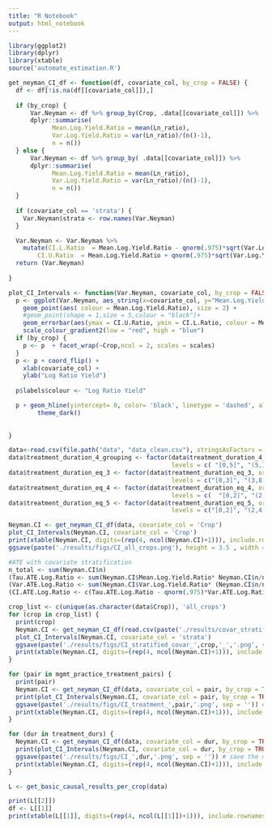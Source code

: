 ```yaml
---
title: "R Notebook"
output: html_notebook
---
```


```r
library(ggplot2)
library(dplyr)
library(xtable)
source('automate_estimation.R')
```

```r
get_neyman_CI_df <- function(df, covariate_col, by_crop = FALSE) {
  df <- df[!is.na(df[[covariate_col]]),]
  
  if (by_crop) {
      Var.Neyman <- df %>% group_by(Crop, .data[[covariate_col]]) %>%
      dplyr::summarise(
            Mean.Log.Yield.Ratio = mean(Ln_ratio), 
            Var.Log.Yield.Ratio = var(Ln_ratio)/(n()-1),
            n = n())
  } else {
      Var.Neyman <- df %>% group_by( .data[[covariate_col]]) %>%
      dplyr::summarise(
            Mean.Log.Yield.Ratio = mean(Ln_ratio), 
            Var.Log.Yield.Ratio = var(Ln_ratio)/(n()-1),
            n = n())
  }
  
  if (covariate_col == 'strata') {
    Var.Neyman$strata <- row.names(Var.Neyman)
  }

  Var.Neyman <- Var.Neyman %>% 
    mutate(CI.L.Ratio  = Mean.Log.Yield.Ratio - qnorm(.975)*sqrt(Var.Log.Yield.Ratio), 
        CI.U.Ratio  = Mean.Log.Yield.Ratio + qnorm(.975)*sqrt(Var.Log.Yield.Ratio))
  return (Var.Neyman)
  
}
```

```r
plot_CI_Intervals <- function(Var.Neyman, covariate_col, by_crop = FALSE, scales = 'fixed') {
  p <- ggplot(Var.Neyman, aes_string(x=covariate_col, y="Mean.Log.Yield.Ratio")) +
    geom_point(aes( colour = Mean.Log.Yield.Ratio), size = 2) +
    #geom_point(shape = 1,size = 5,colour = "black")+
    geom_errorbar(aes(ymax = CI.U.Ratio, ymin = CI.L.Ratio, colour = Mean.Log.Yield.Ratio), width=1,size=0.5) +
    scale_colour_gradient2(low = "red", high = "blue")
  if (by_crop) {
    p <- p  + facet_wrap(~Crop,ncol = 2, scales = scales)
  }
  p <- p + coord_flip() +
    xlab(covariate_col) +
    ylab("Log Ratio Yield")
  
  p$labels$colour <- "Log Ratio Yield"

  p + geom_hline(yintercept= 0, color= 'black', linetype = 'dashed', alpha = .8) +
        theme_dark()
 
      
}

```

```r
data<-read.csv(file.path("data", "data_clean.csv"), stringsAsFactors = TRUE)
data$treatment_duration_4_grouping <- factor(data$treatment_duration_4_grouping, ordered = TRUE, 
                                             levels = c( "[0,5]", "(5,10]", "(10,20]", "(20,52]"))
data$treatment_duration_eq_3 <- factor(data$treatment_duration_eq_3, ordered = TRUE, 
                                             levels = c("[0,3]", "(3,8]" , "(8,52]"  ))
data$treatment_duration_eq_4 <- factor(data$treatment_duration_eq_4, ordered = TRUE, 
                                             levels = c(  "[0,2]", "(2,5]" ,"(5,11]", "(11,52]"))
data$treatment_duration_eq_5 <- factor(data$treatment_duration_eq_5, ordered = TRUE, 
                                             levels = c("[0,2]", "(2,4]" ,  "(4,7]" , "(7,13]", "(13,52]"  ))
```


```r
Neyman.CI <- get_neyman_CI_df(data, covariate_col = 'Crop')
plot_CI_Intervals(Neyman.CI, covariate_col = 'Crop')
print(xtable(Neyman.CI, digits=(rep(4, ncol(Neyman.CI)+1))), include.rownames=FALSE)
ggsave(paste('./results/figs/CI_all_crops.png'), height = 3.5 , width = 6) # save the most revent ggplot (p)
```


```r
#ATE with covariate stratification
n_total <- sum(Neyman.CI$n)
(Tau.ATE.Log.Ratio <- sum(Neyman.CI$Mean.Log.Yield.Ratio* Neyman.CI$n/n_total))
(Var.ATE.Log.Ratio <- sum(Neyman.CI$Var.Log.Yield.Ratio* (Neyman.CI$n/n_total)**2))
(CI.ATE.Log.Ratio <- c(Tau.ATE.Log.Ratio - qnorm(.975)*Var.ATE.Log.Ratio, Tau.ATE.Log.Ratio + qnorm(.975)*Var.ATE.Log.Ratio))
```

```r
crop_list <- c(unique(as.character(data$Crop)), 'all_crops')
for (crop in crop_list) {
  print(crop)
  Neyman.CI <- get_neyman_CI_df(read.csv(paste('./results/covar_stratification_', crop, '.csv', sep = '')), covariate_col = 'strata')
  plot_CI_Intervals(Neyman.CI, covariate_col = 'strata')
  ggsave(paste('./results/figs/CI_stratified_covar_',crop,'_','.png', sep = '')) # save the most recent ggplot (p)
  print(xtable(Neyman.CI, digits=(rep(4, ncol(Neyman.CI)+1))), include.rownames=FALSE)
}

```

```r
for (pair in mgmt_practice_treatment_pairs) {
  print(pair)
  Neyman.CI <- get_neyman_CI_df(data, covariate_col = pair, by_crop = TRUE)
  print(plot_CI_Intervals(Neyman.CI, covariate_col = pair, by_crop = TRUE, scales = 'fixed'))
  ggsave(paste('./results/figs/CI_treatment_',pair,'.png', sep = '')) # save the most recent ggplot (p)
  print(xtable(Neyman.CI, digits=(rep(4, ncol(Neyman.CI)+1))), include.rownames=FALSE)
}

```

```r
for (dur in treatment_durs) {
  Neyman.CI <- get_neyman_CI_df(data, covariate_col = dur, by_crop = TRUE)
  print(plot_CI_Intervals(Neyman.CI, covariate_col = dur, by_crop = TRUE, scales = 'fixed'))
  ggsave(paste('./results/figs/CI_',dur,'.png', sep = '')) # save the most recent ggplot (p)
  print(xtable(Neyman.CI, digits=(rep(4, ncol(Neyman.CI)+1))), include.rownames=FALSE)
}

```


```r
L <- get_basic_causal_results_per_crop(data)
```
```r
print(L[[2]])
df <- L[[1]]
print(xtable(L[[1]], digits=(rep(4, ncol(L[[1]])+1))), include.rownames=FALSE)

```


